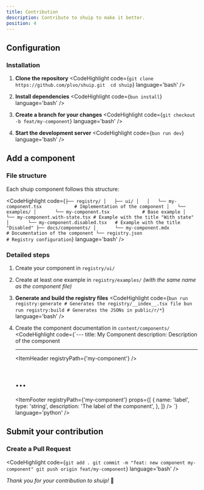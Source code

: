 ```yaml
---
title: Contribution
description: Contribute to shuip to make it better.
position: 4
---
```


## Configuration

### Installation

1. **Clone the repository**
	<CodeHighlight code={`git clone https://github.com/plvo/shuip.git 
	cd shuip`} language='bash' />
2. **Install dependencies**
	<CodeHighlight code={`bun install`} language='bash' />

3. **Create a branch for your changes**
	<CodeHighlight code={`git checkout -b feat/my-component`} language='bash' />

4. **Start the development server**
	<CodeHighlight code={`bun run dev`} language='bash' />

## Add a component

### File structure

Each shuip component follows this structure:

<CodeHighlight code={`├── registry/
│   ├── ui/
│   │   └── my-component.tsx          	# Implementation of the component
│   └── examples/
│       └── my-component.tsx          	# Base example
│       └── my-component.with-state.tsx # Example with the title "With state"
│       └── my-component.disabled.tsx 	# Example with the title "Disabled"
├── docs/components/
│       └── my-component.mdx          	# Documentation of the component
└── registry.json                  		# Registry configuration`} 
	language='bash' 
/>

### Detailed steps

1. Create your component in `registry/ui/`
2. Create at least one example in `registry/examples/` _(with the same name as the component file)_
3. **Generate and build the registry files**
	<CodeHighlight code={`bun run registry:generate # Generates the registry/__index__.tsx file
	bun run registry:build # Generates the JSONs in public/r/*`} language='bash' />
4. Create the component documentation in `content/components/`
	<CodeHighlight code={`---
	title: My Component
	description: Description of the component
	
	---

	<ItemHeader registryPath={'my-component'} />

	# ...

	<ItemFooter registryPath={'my-component'} props={[
	    {
	      name: 'label',
	      type: 'string',
	      description: 'The label of the component',
	    },
	]} />
	`} language='python' />

## Submit your contribution

### Create a Pull Request

<CodeHighlight code={`git add .
git commit -m "feat: new component my-component"
git push origin feat/my-component`} 
language='bash' />

_Thank you for your contribution to shuip!_ 🚀